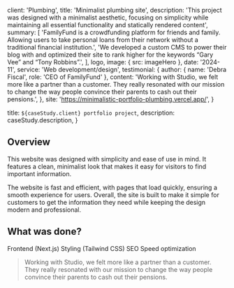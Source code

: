 
  client: 'Plumbing',
  title: 'Minimalist plumbing site',
  description:
    'This project was designed with a minimalist aesthetic, focusing on simplicity while maintaining all essential functionality and statically rendered content',
  summary: [
    'FamilyFund is a crowdfunding platform for friends and family. Allowing users to take personal loans from their network without a traditional financial institution.',
    'We developed a custom CMS to power their blog with and optimized their site to rank higher for the keywords “Gary Vee” and “Tony Robbins”.',
  ],
  logo,
  image: { src: imageHero },
  date: '2024-11',
  service: 'Web development/design',
  testimonial: {
    author: { name: 'Debra Fiscal', role: 'CEO of FamilyFund' },
    content:
      'Working with Studio, we felt more like a partner than a customer. They really resonated with our mission to change the way people convince their parents to cash out their pensions.',
  },
  site: 'https://minimalistic-portfolio-plumbing.vercel.app/',
}

  title: `${caseStudy.client} portfolio project`,
  description: caseStudy.description,
}

## Overview

This website was designed with simplicity and ease of use in mind. It features a clean, minimalist look that makes it easy for visitors to find important information.

The website is fast and efficient, with pages that load quickly, ensuring a smooth experience for users. Overall, the site is built to make it simple for customers to get the information they need while keeping the design modern and professional.

## What was done?

<TagList>
  <TagListItem>Frontend (Next.js)</TagListItem>
  <TagListItem>Styling (Tailwind CSS)</TagListItem>
  <TagListItem>SEO</TagListItem>
  <TagListItem>Speed optimization</TagListItem>
</TagList>

<Blockquote
  author={{ name: 'Debra Fiscal', role: 'CEO of FamilyFund' }}
  image={{ src: imageDebraFiscal }}
>
  Working with Studio, we felt more like a partner than a customer. They really
  resonated with our mission to change the way people convince their parents to
  cash out their pensions.
</Blockquote>

<StatList>
  <StatListItem value="25%" label="Less traffic" />
  <StatListItem value="10x" label="Page load times" />
  <StatListItem value="15%" label="Higher infra costs" />
  <StatListItem value="$1.2M" label="Legal fees" />
</StatList>
